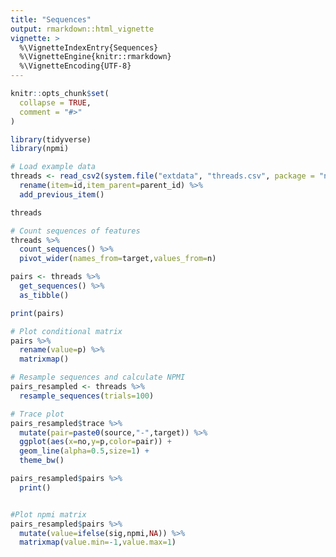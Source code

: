 ```yaml
---
title: "Sequences"
output: rmarkdown::html_vignette
vignette: >
  %\VignetteIndexEntry{Sequences}
  %\VignetteEngine{knitr::rmarkdown}
  %\VignetteEncoding{UTF-8}
---
```


```r
knitr::opts_chunk$set(
  collapse = TRUE,
  comment = "#>"
)
```

```r
library(tidyverse)
library(npmi)

# Load example data
threads <- read_csv2(system.file("extdata", "threads.csv", package = "npmi")) %>% 
  rename(item=id,item_parent=parent_id) %>% 
  add_previous_item()

threads

```


```r
# Count sequences of features
threads %>%
  count_sequences() %>% 
  pivot_wider(names_from=target,values_from=n)
```

```r
pairs <- threads %>% 
  get_sequences() %>% 
  as_tibble()

print(pairs)

# Plot conditional matrix
pairs %>% 
  rename(value=p) %>% 
  matrixmap() 

```


```r
# Resample sequences and calculate NPMI
pairs_resampled <- threads %>%
  resample_sequences(trials=100)

```

```r
# Trace plot
pairs_resampled$trace %>% 
  mutate(pair=paste0(source,"-",target)) %>% 
  ggplot(aes(x=no,y=p,color=pair)) +
  geom_line(alpha=0.5,size=1) +
  theme_bw()

```

```r
pairs_resampled$pairs %>% 
  print()


#Plot npmi matrix
pairs_resampled$pairs %>% 
  mutate(value=ifelse(sig,npmi,NA)) %>% 
  matrixmap(value.min=-1,value.max=1)


```
